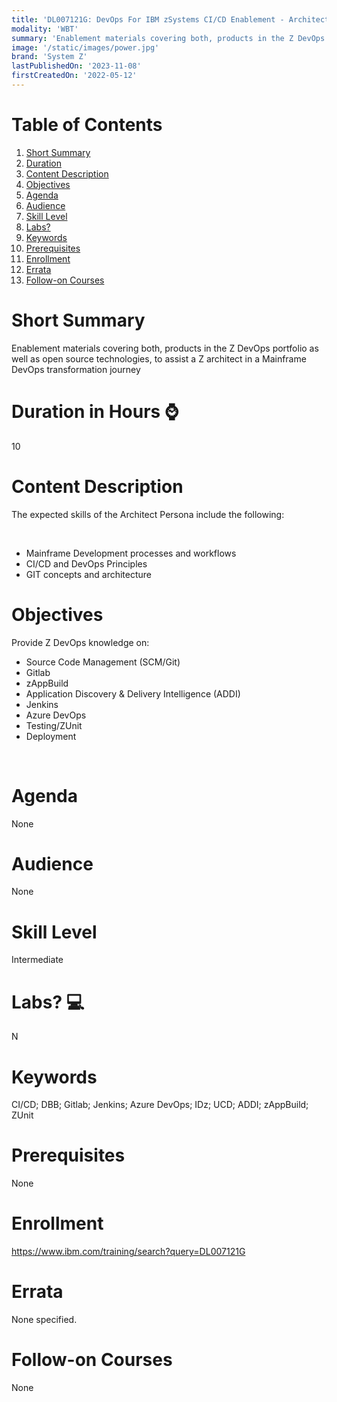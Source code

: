 ```yaml
---
title: 'DL007121G: DevOps For IBM zSystems CI/CD Enablement - Architect'
modality: 'WBT'
summary: 'Enablement materials covering both, products in the Z DevOps portfolio as well as open source technologies, to assist a Z architect in a Mainframe DevOps transformation journey'
image: '/static/images/power.jpg'
brand: 'System Z'
lastPublishedOn: '2023-11-08'
firstCreatedOn: '2022-05-12'
---
```

# Table of Contents
1.  [Short Summary](#short-summary)
2.  [Duration](#duration-in-hours-)
3.  [Content Description](#content-description)
4.  [Objectives](#objectives)
5.  [Agenda](#agenda)
6.  [Audience](#audience)
7.  [Skill Level](#skill-level)
8.  [Labs?](#labs-)
9.  [Keywords](#keywords)
10. [Prerequisites](#prerequisites)
11. [Enrollment](#enrollment)
12. [Errata](#errata)
13. [Follow-on Courses](#follow-on-courses)

# Short Summary
Enablement materials covering both, products in the Z DevOps portfolio as well as open source technologies, to assist a Z architect in a Mainframe DevOps transformation journey

# Duration in Hours ⌚
10

# Content Description
The expected skills of the Architect Persona include the following:

 

* Mainframe Development processes and workflows
* CI/CD and DevOps Principles
* GIT concepts and architecture


# Objectives
Provide Z DevOps knowledge on:

* Source Code Management (SCM/Git)
* Gitlab
* zAppBuild
* Application Discovery & Delivery Intelligence (ADDI)
* Jenkins
* Azure DevOps
* Testing/ZUnit
* Deployment

 



# Agenda
None

# Audience
None

# Skill Level
Intermediate

# Labs? 💻
N

# Keywords
CI/CD; DBB; Gitlab; Jenkins; Azure DevOps; IDz; UCD; ADDI; zAppBuild; ZUnit

# Prerequisites
None

# Enrollment
https://www.ibm.com/training/search?query=DL007121G

# Errata
None specified.

# Follow-on Courses
None

